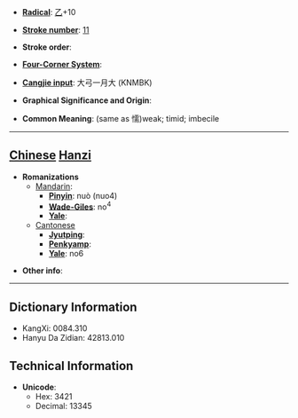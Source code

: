 * '''[[Wiktionary:Chinese radical index| Radical]]''': [[Wiktionary:Chinese radical index 乙|乙]]+10

* '''[[Wiktionary:Chinese total strokes index|Stroke number]]''': [[Wiktionary:Chinese total strokes index 11|11]]

* '''Stroke order''': 

* '''[[Wiktionary:Chinese four corner index|Four-Corner System]]''': 

* '''[[Wiktionary:Chinese Cangjie index|Cangjie input]]''': 大弓一月大 (KNMBK)

* '''Graphical Significance and Origin''': 

* '''Common Meaning''': (same as 懦)weak; timid; imbecile

----

== [[Chinese]] [[Hanzi]] ==

* '''Romanizations'''
** [[Mandarin]]:
*** '''[[Pinyin]]''': nuò (nuo4)
*** '''[[Wade-Giles]]''': no<sup>4</sup>
*** '''[[Yale]]''': 
**[[Cantonese]]
***'''[[Jyutping]]''':
***'''[[Penkyamp]]''': 
***'''[[Yale]]''': no6

* '''Other info''': 

----

== Dictionary Information ==

* KangXi: 0084.310
* Hanyu Da Zidian: 42813.010

== Technical Information ==

* '''Unicode''':
** Hex: 3421
** Decimal: 13345